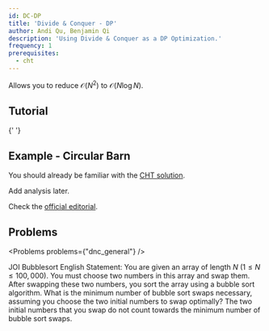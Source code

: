 ```yaml
---
id: DC-DP
title: 'Divide & Conquer - DP'
author: Andi Qu, Benjamin Qi
description: 'Using Divide & Conquer as a DP Optimization.'
frequency: 1
prerequisites:
  - cht
---
```




Allows you to reduce $\mathcal{O}(N^2)$ to $\mathcal{O}(N\log N)$.

## Tutorial

<Resources>
	<Resource
		source="cp-algo"
		title="Divide and Conquer DP"
		url="dynamic_programming/divide-and-conquer-dp.html"
	></Resource>
	<Resource
		source="Jeffrey Xiao"
		title="Divide and Conquer Optimization"
		url="https://jeffreyxiao.me/blog/divide-and-conquer-optimization"
	></Resource>
	<Resource source="GCP" title="15.4.2 - Divide & Conquer Optimization">
		{' '}
	</Resource>
</Resources>

## Example - Circular Barn

<FocusProblem problem={problems.dnc_sample[0]} />

You should already be familiar with the [CHT solution](/plat/cht#problems).

<IncompleteSection>

Add analysis later.

</IncompleteSection>

Check the [official editorial](http://www.usaco.org/current/data/sol_cbarn_platinum_feb16.html).

## Problems

<Problems problems={"dnc_general"} />

JOI Bubblesort English Statement: You are given an array of length $N$ $(1 \le N \le 100,000)$. You must choose two numbers in this array and swap them. After swapping these two numbers, you sort the array using a bubble sort algorithm. What is the minimum number of bubble sort swaps necessary, assuming you choose the two initial numbers to swap optimally? The two initial numbers that you swap do not count towards the minimum number of bubble sort swaps.

<!-- <Info title="Pro Tip">

There are [plenty](https://github.com/bqi343/USACO/blob/master/Contests/USACO%20Links/Division-Specific/Platinum.md) of Platinum DP problems that are not covered by this guide. We recommend that you work through these on your own.

</Info> -->
